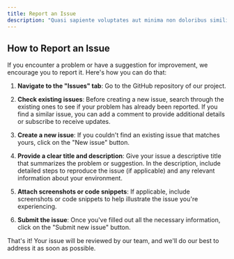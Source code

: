 ```yaml
---
title: Report an Issue
description: "Quasi sapiente voluptates aut minima non doloribus similique quisquam. In quo expedita ipsum nostrum corrupti incidunt. Et aut eligendi ea perferendis."
---
```


## How to Report an Issue

If you encounter a problem or have a suggestion for improvement, we encourage you to report it. Here's how you can do that:

1. **Navigate to the "Issues" tab**: Go to the GitHub repository of our project.

2. **Check existing issues**: Before creating a new issue, search through the existing ones to see if your problem has already been reported. If you find a similar issue, you can add a comment to provide additional details or subscribe to receive updates.

3. **Create a new issue**: If you couldn't find an existing issue that matches yours, click on the "New issue" button.

4. **Provide a clear title and description**: Give your issue a descriptive title that summarizes the problem or suggestion. In the description, include detailed steps to reproduce the issue (if applicable) and any relevant information about your environment.

5. **Attach screenshots or code snippets**: If applicable, include screenshots or code snippets to help illustrate the issue you're experiencing.

6. **Submit the issue**: Once you've filled out all the necessary information, click on the "Submit new issue" button.

That's it! Your issue will be reviewed by our team, and we'll do our best to address it as soon as possible.
